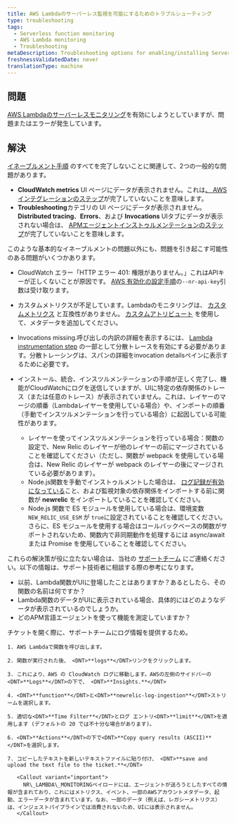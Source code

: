 ```yaml
---
title: AWS Lambdaのサーバーレス監視を可能にするためのトラブルシューティング
type: troubleshooting
tags:
  - Serverless function monitoring
  - AWS Lambda monitoring
  - Troubleshooting
metaDescription: Troubleshooting options for enabling/installing Serverless monitoring for AWS Lambda.
freshnessValidatedDate: never
translationType: machine
---
```


## 問題

[AWS Lambdaのサーバーレスモニタリング](/docs/serverless-function-monitoring/aws-lambda-monitoring/get-started/introduction-new-relic-monitoring-aws-lambda)を有効にしようとしていますが、問題またはエラーが発生しています。

## 解決

[イネーブルメント手順](/docs/serverless-function-monitoring/aws-lambda-monitoring/get-started/enable-new-relic-monitoring-aws-lambda) のすべてを完了しないことに関連して、2つの一般的な問題があります。

* <DNT>**CloudWatch metrics**</DNT> UI ページにデータが表示されません。これは[、 AWSインテグレーションのステップ](/docs/serverless-function-monitoring/aws-lambda-monitoring/get-started/enable-new-relic-monitoring-aws-lambda#connect-aws)が完了していないことを意味します。
* <DNT>**Troubleshooting**</DNT>カテゴリの UI ページにデータが表示されません。<DNT>**Distributed tracing**</DNT>、<DNT>**Errors**</DNT>、および <DNT>**Invocations**</DNT> UIタブにデータが表示されない場合は、 [APMエージェントインストゥルメンテーションのステップ](/docs/serverless-function-monitoring/aws-lambda-monitoring/get-started/enable-new-relic-monitoring-aws-lambda#instrument-lambda)が完了していないことを意味します。

このような基本的なイネーブルメントの問題以外にも、問題を引き起こす可能性のある問題がいくつかあります。

* CloudWatch エラー「HTTP エラー 401: 権限がありません。」これはAPIキーが正しくないことが原因です。 [AWS 有効化の設定手順](/docs/serverless-function-monitoring/aws-lambda-monitoring/get-started/enable-new-relic-monitoring-aws-lambda#connect-aws)の`--nr-api-key`引数は<InlinePopover type="userKey" />受け取ります。

* カスタムメトリクスが不足しています。Lambdaのモニタリングは、 [カスタムメトリクス](/docs/agents/manage-apm-agents/agent-data/collect-custom-metrics) と互換性がありません。 [カスタムアトリビュート](/docs/agents/manage-apm-agents/agent-data/collect-custom-attributes) を使用して、メタデータを追加してください。

* Invocations missing.呼び出しの内訳の詳細を表示するには、 [Lambda instrumentation step](/docs/serverless-function-monitoring/aws-lambda-monitoring/get-started/enable-new-relic-monitoring-aws-lambda#instrument-lambda) の一部として分散トレースを有効にする必要があります。分散トレーシングは、スパンの詳細をinvocation detailsペインに表示するために必要です。

* インストール、統合、インスツルメンテーションの手順が正しく完了し、機能がCloudWatchにログを送信していますが、UIに特定の依存関係のトレース（または任意のトレース）が表示されていません。これは、レイヤーのマージの順番（Lambdaレイヤーを使用している場合）や、インポートの順番（手動でインスツルメンテーションを行っている場合）に起因している可能性があります。

  * レイヤーを使ってインスツルメンテーションを行っている場合：関数の設定で、New Relic のレイヤーが他のレイヤーの前にマージされていることを確認してください（ただし、関数が webpack を使用している場合は、New Relic のレイヤーが webpack のレイヤーの後にマージされている必要があります）。
  * Node.js関数を手動でインストゥルメントした場合は、 [ログ記録が有効になっている](/docs/apm/agents/nodejs-agent/installation-configuration/nodejs-agent-configuration/#logging_config)こと、および監視対象の依存関係をインポートする前に関数が <DNT>**newrelic**</DNT> をインポートしていることを確認してください。
  * Node.js 関数で ES モジュールを使用している場合は、環境変数 `NEW_RELIC_USE_ESM` が `true`に設定されていることを確認してください。さらに、ES モジュールを使用する場合はコールバックベースの関数がサポートされないため、関数内で非同期動作を処理するには async/await または Promise を使用していることを確認してください。

これらの解決策が役に立たない場合は、当社の [サポートチーム](https://support.newrelic.com/) にご連絡ください。以下の情報は、サポート技術者に相談する際の参考になります。

* 以前、Lambda関数がUIに登場したことはありますか？あるとしたら、その関数の名前は何ですか？
* Lambda関数のデータがUIに表示されている場合、具体的にはどのようなデータが表示されているのでしょうか。
* どのAPM言語エージェントを使って機能を測定していますか？

<CollapserGroup>
  <Collapser id="attach-logs" title="推奨します。CloudWatchのログをチケットに添付する">
    チケットを開く際に、サポートチームにログ情報を提供するため。

    1. AWS Lambdaで関数を呼び出します。

    2. 関数が実行された後、 <DNT>**logs**</DNT>リンクをクリックします。

    3. これにより、AWS の CloudWatch ログに移動します。AWSの左側のサイドバーの<DNT>**Logs**</DNT>の下で、 <DNT>**Insights.**</DNT>

    4. <DNT>**function**</DNT>と<DNT>**newrelic-log-ingestion**</DNT>ストリームを選択します。

    5. 適切な<DNT>**Time Filter**</DNT>とログ エントリ<DNT>**limit**</DNT>を適用します (デフォルトの 20 では不十分な場合があります)。

    6. <DNT>**Actions**</DNT>の下で<DNT>**Copy query results (ASCII)**</DNT>を選択します。

    7. コピーしたテキストを新しいテキストファイルに貼り付け、 <DNT>**save and upload the text file to the ticket.**</DNT>

       <Callout variant="important">
         NR\_LAMBDA\_MONITORINGペイロードには、エージェントが送ろうとしたすべての情報が含まれており、これにはメトリクス、イベント、一部のAWSアカウントメタデータ、起動、エラーデータが含まれています。なお、一部のデータ（例えば、レガシーメトリクス）は、インジェストパイプラインでは消費されないため、UIには表示されません。
       </Callout>
  </Collapser>
</CollapserGroup>